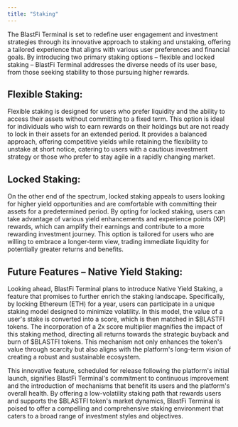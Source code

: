 ```yaml
---
title: "Staking"
---
```


The BlastFi Terminal is set to redefine user engagement and investment strategies through its innovative approach to staking
and unstaking, offering a tailored experience that aligns with various user preferences and financial goals. By introducing
two primary staking options – flexible and locked staking – BlastFi Terminal addresses the diverse needs of its user base,
from those seeking stability to those pursuing higher rewards.

## Flexible Staking:

Flexible staking is designed for users who prefer liquidity and the ability to access their assets without committing to a
fixed term. This option is ideal for individuals who wish to earn rewards on their holdings but are not ready to lock in their
assets for an extended period. It provides a balanced approach, offering competitive yields while retaining the flexibility to
unstake at short notice, catering to users with a cautious investment strategy or those who prefer to stay agile in a rapidly
changing market.

## Locked Staking:

On the other end of the spectrum, locked staking appeals to users looking for higher yield opportunities and are comfortable
with committing their assets for a predetermined period. By opting for locked staking, users can take advantage of various
yield enhancements and experience points (XP) rewards, which can amplify their earnings and contribute to a more rewarding
investment journey. This option is tailored for users who are willing to embrace a longer-term view, trading immediate
liquidity for potentially greater returns and benefits.

## Future Features – Native Yield Staking:

Looking ahead, BlastFi Terminal plans to introduce Native Yield Staking, a feature that promises to further enrich the staking
landscape. Specifically, by locking Ethereum (ETH) for a year, users can participate in a unique staking model designed to
minimize volatility. In this model, the value of a user's stake is converted into a score, which is then matched in $BLASTFI
tokens. The incorporation of a 2x score multiplier magnifies the impact of this staking method, directing all returns towards
the strategic buyback and burn of $BLASTFI tokens. This mechanism not only enhances the token's value through scarcity
but also aligns with the platform's long-term vision of creating a robust and sustainable ecosystem.

This innovative feature, scheduled for release following the platform's initial launch, signifies BlastFi Terminal's commitment
to continuous improvement and the introduction of mechanisms that benefit its users and the platform's overall health.
By offering a low-volatility staking path that rewards users and supports the $BLASTFI token's market dynamics,
BlastFi Terminal is poised to offer a compelling and comprehensive staking environment that caters to a broad
range of investment styles and objectives.

